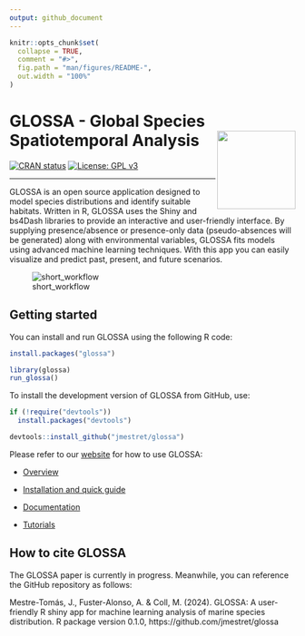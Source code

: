 ```yaml
---
output: github_document
---
```


<!-- README.md is generated from README.Rmd. Please edit that file -->

```r
knitr::opts_chunk$set(
  collapse = TRUE,
  comment = "#>",
  fig.path = "man/figures/README-",
  out.width = "100%"
)
```

# GLOSSA - Global Species Spatiotemporal Analysis <a href="https://jmestret.github.io/glossa/"><img src="inst/app/www/logo_glossa.png" align="right" height="138" /></a>

<!-- badges: start -->
[![CRAN status](https://www.r-pkg.org/badges/version/glossa)](https://CRAN.R-project.org/package=glossa)
[![License: GPL v3](https://img.shields.io/badge/License-GPL%20v3-blue.svg)](https://www.gnu.org/licenses/gpl-3.0)
<!-- badges: end -->

***

GLOSSA is an open source application designed to model species distributions and identify suitable habitats. Written in R, GLOSSA uses the Shiny and bs4Dash libraries to provide an interactive and user-friendly interface. By supplying presence/absence or presence-only data (pseudo-absences will be generated) along with environmental variables, GLOSSA fits models using advanced machine learning techniques. With this app you can easily visualize and predict past, present, and future scenarios.

![short_workflow](https://github.com/jmestret/glossa/blob/main/inst/app/www/img/glossa_short_flowchart.png)

## Getting started

You can install and run GLOSSA using the following R code:

```r
install.packages("glossa")

library(glossa)
run_glossa()
```

To install the development version of GLOSSA from GitHub, use:

```r
if (!require("devtools")) 
  install.packages("devtools")

devtools::install_github("jmestret/glossa")
```

Please refer to our [website](https://jmestret.github.io/glossa/) for how to use GLOSSA:

- [Overview](https://jmestret.github.io/glossa/)

- [Installation and quick guide](https://jmestret.github.io/glossa/)

- [Documentation](https://jmestret.github.io/glossa/)

- [Tutorials](https://jmestret.github.io/glossa/)

## How to cite GLOSSA

The GLOSSA paper is currently in progress. Meanwhile, you can reference the GitHub repository as follows:

Mestre-Tomás, J., Fuster-Alonso, A. & Coll, M. (2024). GLOSSA: A user-friendly R shiny app for machine learning analysis of marine species distribution. R package version 0.1.0, https://github.com/jmestret/glossa
